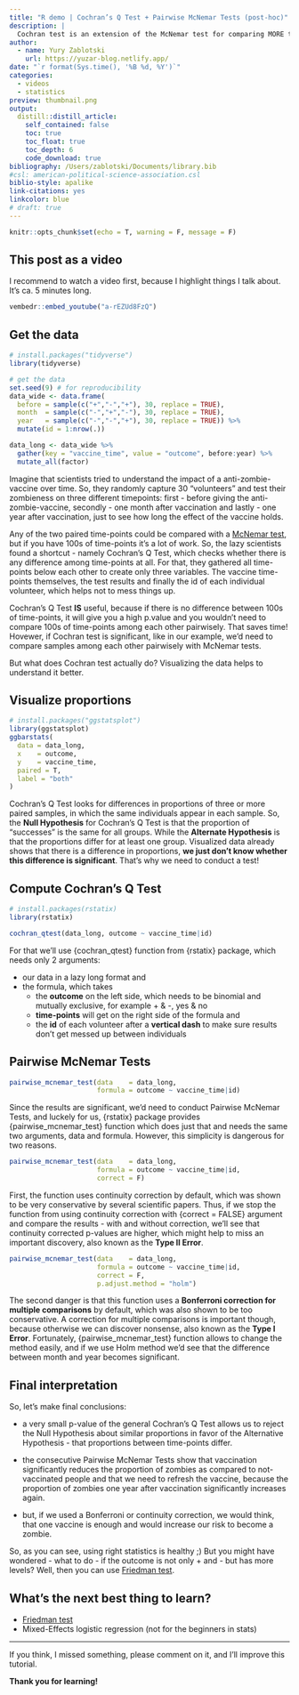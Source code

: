 ```yaml
---
title: "R demo | Cochran’s Q Test + Pairwise McNemar Tests (post-hoc)"
description: |
  Cochran test is an extension of the McNemar test for comparing MORE than two PAIRED categorical samples in which the same individuals appear in each sample. If Cochran test is significant, we'd need to compare samples among each other pairwisely with McNemar tests. So, let's do that.
author:
  - name: Yury Zablotski
    url: https://yuzar-blog.netlify.app/
date: "`r format(Sys.time(), '%B %d, %Y')`"
categories:
  - videos
  - statistics
preview: thumbnail.png
output:
  distill::distill_article:
    self_contained: false
    toc: true
    toc_float: true
    toc_depth: 6
    code_download: true
bibliography: /Users/zablotski/Documents/library.bib
#csl: american-political-science-association.csl
biblio-style: apalike
link-citations: yes
linkcolor: blue
# draft: true
---
```



```r
knitr::opts_chunk$set(echo = T, warning = F, message = F)
```


## This post as a video

I recommend to watch a video first, because I highlight things I talk about. It's ca. 5 minutes long. 

```r
vembedr::embed_youtube("a-rEZUd8FzQ")
```


## Get the data


```r
# install.packages("tidyverse")
library(tidyverse)

# get the data
set.seed(9) # for reproducibility 
data_wide <- data.frame(
  before = sample(c("+","-","+"), 30, replace = TRUE),
  month  = sample(c("-","+","-"), 30, replace = TRUE),
  year   = sample(c("-","-","+"), 30, replace = TRUE)) %>% 
  mutate(id = 1:nrow(.))

data_long <- data_wide %>% 
  gather(key = "vaccine_time", value = "outcome", before:year) %>% 
  mutate_all(factor)
```


Imagine that scientists tried to understand the impact of a anti-zombie-vaccine over time. So, they randomly capture 30 "volunteers" and test their zombieness on three different timepoints: first - before giving the anti-zombie-vaccine, secondly - one month after vaccination and lastly - one year after vaccination, just to see how long the effect of the vaccine holds.

Any of the two paired time-points could be compared with a [McNemar test](https://yuzar-blog.netlify.app/posts/2022-02-20-mcnemar/), but if you have 100s of time-points it's a lot of work. So, the lazy scientists found a shortcut - namely Cochran's Q Test, which checks whether there is any difference among time-points at all. For that, they gathered all time-points below each other to create only three variables. The vaccine time-points themselves, the test results and finally the id of each individual volunteer, which helps not to mess things up.

Cochran's Q Test **IS** useful, because if there is no difference between 100s of time-points, it will give you a high p.value and you wouldn't need to compare 100s of time-points among each other pairwisely. That saves time! Hovewer, if Cochran test is significant, like in our example, we'd need to compare samples among each other pairwisely with McNemar tests. 

But what does Cochran test actually do? Visualizing the data helps to understand it better.

## Visualize proportions

```r
# install.packages("ggstatsplot")
library(ggstatsplot)
ggbarstats(
  data = data_long, 
  x    = outcome, 
  y    = vaccine_time, 
  paired = T, 
  label = "both"
)
```

Cochran’s Q Test looks for differences in proportions of three or more paired samples, in which the same individuals appear in each sample. So, the **Null Hypothesis** for Cochran’s Q Test is that the proportion of “successes” is the same for all groups. While the **Alternate Hypothesis** is that the proportions differ for at least one group. Visualized data already shows that there is a difference in proportions, **we just don't know whether this difference is significant**. That's why we need to conduct a test!

<!-- It is an extension of the McNemar test; the two tests are equal if Cochran’s Q is calculated for two groups.  -->

## Compute Cochran's Q Test

```r
# install.packages(rstatix)
library(rstatix)

cochran_qtest(data_long, outcome ~ vaccine_time|id)
```

For that we'll use {cochran_qtest} function from {rstatix} package, which needs only 2 arguments:

- our data in a lazy long format and
- the formula, which takes 
  - the **outcome** on the left side, which needs to be binomial and mutually exclusive, for example + & -, yes & no
  - **time-points** will get on the right side of the formula and
  - the **id** of each volunteer after a **vertical dash** to make sure results don't get messed up between individuals

## Pairwise McNemar Tests

```r
pairwise_mcnemar_test(data    = data_long, 
                      formula = outcome ~ vaccine_time|id)
```

Since the results are significant, we'd need to conduct Pairwise McNemar Tests, and luckely for us, {rstatix} package provides {pairwise_mcnemar_test} function which does just that and needs the same two arguments, data and formula. However, this simplicity is dangerous for two reasons. 

```r
pairwise_mcnemar_test(data    = data_long, 
                      formula = outcome ~ vaccine_time|id, 
                      correct = F)
```

First, the function uses continuity correction by default, which was shown to be very conservative by several scientific papers. Thus, if we stop the function from using continuity correction with {correct = FALSE} argument and compare the results - with and without correction, we'll see that continuity corrected p-values are higher, which might help to miss an important discovery, also known as the **Type II Error**.

```r
pairwise_mcnemar_test(data    = data_long, 
                      formula = outcome ~ vaccine_time|id, 
                      correct = F, 
                      p.adjust.method = "holm")
```


The second danger is that this function uses a **Bonferroni correction for multiple comparisons** by default, which was also shown to be too conservative. A correction for multiple comparisons is important though, because otherwise we can discover nonsense, also known as the **Type I Error**. Fortunately, {pairwise_mcnemar_test} function allows to change the method easily, and if we use Holm method we'd see that the difference between month and year becomes significant.


## Final interpretation

So, let's make final conclusions: 

- a very small p-value of the general Cochran's Q Test allows us to reject the Null Hypothesis about similar proportions in favor of the Alternative Hypothesis - that proportions between time-points differ. 

- the consecutive Pairwise McNemar Tests show that vaccination significantly reduces the proportion of zombies as compared to not-vaccinated people and that we need to refresh the vaccine, because the proportion of zombies one year after vaccination significantly increases again. 

- but, if we used a Bonferroni or continuity correction, we would think, that one vaccine is enough and would increase our risk to become a zombie.

So, as you can see, using right statistics is healthy ;) But you might have wondered - what to do - if the outcome is not only + and - but has more levels? Well, then you can use [Friedman test](https://yuzar-blog.netlify.app/posts/2022-02-08-friedman/).


## What's the next best thing to learn?

- [Friedman test](https://yuzar-blog.netlify.app/posts/2022-02-08-friedman/)
- Mixed-Effects logistic regression (not for the beginners in stats)

---

If you think, I missed something, please comment on it, and I’ll improve this tutorial.

**Thank you for learning!**












